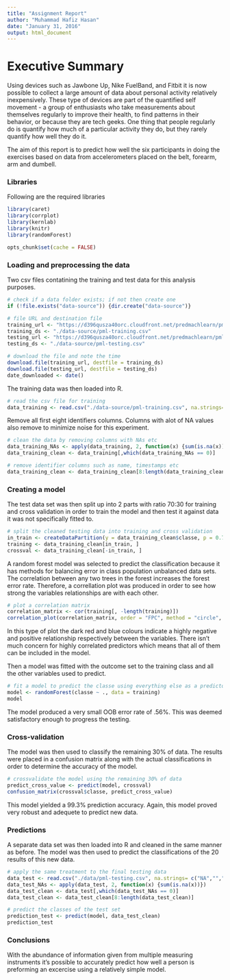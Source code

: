 ```yaml
---
title: "Assignment Report"
author: "Muhammad Hafiz Hasan"
date: "January 31, 2016"
output: html_document
---
```

# Executive Summary
Using devices such as Jawbone Up, Nike FuelBand, and Fitbit it is now possible to collect a large amount of data about personal activity relatively inexpensively. These type of devices are part of the quantified self movement - a group of enthusiasts who take measurements about themselves regularly to improve their health, to find patterns in their behavior, or because they are tech geeks. One thing that people regularly do is quantify how much of a particular activity they do, but they rarely quantify how well they do it. 

The aim of this report is to predict how well the six participants in doing the exercises based on data from accelerometers placed on the belt, forearm, arm and dumbell.

### Libraries
Following are the required libraries
```r
library(caret)
library(corrplot)
library(kernlab)
library(knitr)
library(randomForest)
```
```r
opts_chunk$set(cache = FALSE)
```

### Loading and preprocessing the data
Two csv files contatining the training and test data for this analysis purposes. 

```r
# check if a data folder exists; if not then create one
if (!file.exists("data-source")) {dir.create("data-source")}

# file URL and destination file
training_url <- "https://d396qusza40orc.cloudfront.net/predmachlearn/pml-training.csv"
training_ds <- "./data-source/pml-training.csv"
testing_url <- "https://d396qusza40orc.cloudfront.net/predmachlearn/pml-testing.csv"
testing_ds <- "./data-source/pml-testing.csv"

# download the file and note the time
download.file(training_url, destfile = training_ds)
download.file(testing_url, destfile = testing_ds)
date_downloaded <- date()
```

The training data was then loaded into R.

```r
# read the csv file for training 
data_training <- read.csv("./data-source/pml-training.csv", na.strings= c("NA",""," "))
```

Remove all first eight identifiers columns. Columns with alot of NA values also remove to minimize noise for this experiment.

```r
# clean the data by removing columns with NAs etc
data_training_NAs <- apply(data_training, 2, function(x) {sum(is.na(x))})
data_training_clean <- data_training[,which(data_training_NAs == 0)]

# remove identifier columns such as name, timestamps etc
data_training_clean <- data_training_clean[8:length(data_training_clean)]
```

### Creating a model
The test data set was then split up into 2 parts with ratio 70:30 for training and cross validation in order to train the model and then test it against data it was not specifically fitted to.

```r
# split the cleaned testing data into training and cross validation
in_train <- createDataPartition(y = data_training_clean$classe, p = 0.7, list = FALSE)
training <- data_training_clean[in_train, ]
crossval <- data_training_clean[-in_train, ]
```

A random forest model was selected to predict the classification because it has methods for balancing error in class population unbalanced data sets. The correlation between any two trees in the forest increases the forest error rate. Therefore, a correllation plot was produced in order to see how strong the variables relationships are with each other.

```r
# plot a correlation matrix
correlation_matrix <- cor(training[, -length(training)])
correlation_plot(correlation_matrix, order = "FPC", method = "circle", type = "lower", tl.cex = 0.8,  tl.col = rgb(0, 0, 0))
```

In this type of plot the dark red and blue colours indicate a highly negative and positive relationship respectively between the variables. There isn't much concern for highly correlated predictors which means that all of them can be included in the model.

Then a model was fitted with the outcome set to the training class and all the other variables used to predict.

```r
# fit a model to predict the classe using everything else as a predictor
model <- randomForest(classe ~ ., data = training)
model
```

The model produced a very small OOB error rate of .56%. This was deemed satisfactory enough to progress the testing.

### Cross-validation
The model was then used to classify the remaining 30% of data. The results were placed in a confusion matrix along with the actual classifications in order to determine the accuracy of the model.

```r
# crossvalidate the model using the remaining 30% of data
predict_cross_value <- predict(model, crossval)
confusion_matrix(crossval$classe, predict_cross_value)
```

This model yielded a 99.3% prediction accuracy. Again, this model proved very robust and adequete to predict new data.

### Predictions
A separate data set was then loaded into R and cleaned in the same manner as before. The model was then used to predict the classifications of the 20 results of this new data.

```r
# apply the same treatment to the final testing data
data_test <- read.csv("./data/pml-testing.csv", na.strings= c("NA",""," "))
data_test_NAs <- apply(data_test, 2, function(x) {sum(is.na(x))})
data_test_clean <- data_test[,which(data_test_NAs == 0)]
data_test_clean <- data_test_clean[8:length(data_test_clean)]

# predict the classes of the test set
prediction_test <- predict(model, data_test_clean)
prediction_test
```

### Conclusions
With the abundance of information given from multiple measuring instruments it's possible to accurately predict how well a person is preforming an excercise using a relatively simple model. 